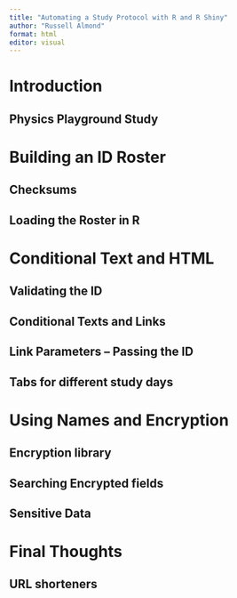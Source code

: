 ```yaml
---
title: "Automating a Study Protocol with R and R Shiny"
author: "Russell Almond"
format: html
editor: visual
---
```


# Introduction

## Physics Playground Study

# Building an ID Roster

## Checksums

## Loading the Roster in R

# Conditional Text and HTML

## Validating the ID

## Conditional Texts and Links

## Link Parameters -- Passing the ID

## Tabs for different study days

# Using Names and Encryption

## Encryption library

## Searching Encrypted fields

## Sensitive Data

# Final Thoughts

## URL shorteners
